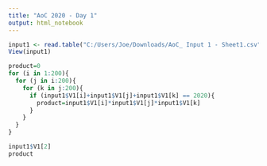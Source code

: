 ```yaml
---
title: "AoC 2020 - Day 1"
output: html_notebook
---
```


```r
input1 <- read.table("C:/Users/Joe/Downloads/AoC_ Input 1 - Sheet1.csv", quote="\"", comment.char="")
View(input1)

product=0
for (i in 1:200){
  for (j in i:200){
    for (k in j:200){
      if (input1$V1[i]+input1$V1[j]+input1$V1[k] == 2020){
        product=input1$V1[i]*input1$V1[j]*input1$V1[k]
      }
    }
  }
}

input1$V1[2]
product
```